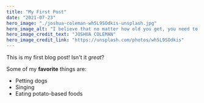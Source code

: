 ```yaml
---
title: "My First Post"
date: "2021-07-23"
hero_image: "./joshua-coleman-wh5L9SOdkis-unsplash.jpg"
hero_image_alt: "I believe that no matter how old you get, you need to remember to be playful and not take yourself so seriously."
hero_image_credit_text: "JOSHUA COLEMAN"
hero_image_credit_link: "https://unsplash.com/photos/wh5L9SOdkis"
---
```


This is my first blog post! Isn't it *great*?

Some of my **favorite** things are:

* Petting dogs
* Singing
* Eating potato-based foods